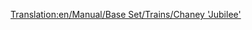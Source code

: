 [[Translation:en/Manual/Base Set/Trains/Chaney 'Jubilee']]
{{en/Manual/Base Set/Trains/Trains|Cost=£15,234 ($30.468)
|Speed=112 kph (70 mph)
|Weight=131 t
|Power=1,000 hp (746 kW)
|Annual=£1,968 ($3.936)
|Designed=1934
|Lifespan=21
|Capacity=N/A
|Description=The mid-range starting locomotive in TTD Temperate.  Not as cheap to run as the Kirby Paul Tank, and not as fast or powerful as the Ginzu A4.  But still useful if you want a balance.
|Real-life=This is the [https://www.wikipedia.org/wiki/LMS Jubilee Class LMS Stanier "Jubilee"], a locomotive created for secondary express passenger duties.
|A possible Real-Life Equivalent could be the "Jubilee Class"
}}